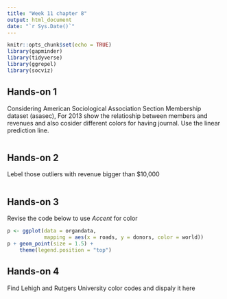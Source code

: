 ```yaml
---
title: "Week 11 chapter 8"
output: html_document
date: "`r Sys.Date()`"
---
```


```r
knitr::opts_chunk$set(echo = TRUE)
library(gapminder)
library(tidyverse)
library(ggrepel)
library(socviz)
```

## Hands-on 1

Considering American Sociological Association Section Membership dataset (asasec), For 2013 show the relatioship between members and revenues and also cosider different colors for having journal. Use the linear prediction line.


```r

```

## Hands-on 2

Lebel those outliers with revenue bigger than $10,000

```r

```

## Hands-on 3

Revise the code below to use *Accent* for color

```r
p <- ggplot(data = organdata,
            mapping = aes(x = roads, y = donors, color = world))
p + geom_point(size = 1.5) +
    theme(legend.position = "top")
```

## Hands-on 4

Find Lehigh and Rutgers University color codes and dispaly it here 

```r


```